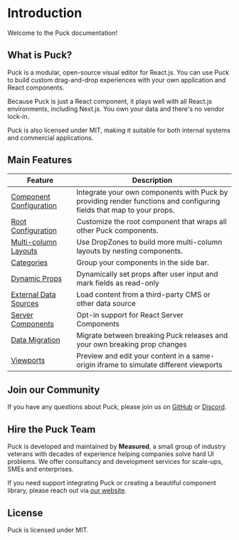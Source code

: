 # Introduction

Welcome to the Puck documentation!

## What is Puck?

Puck is a modular, open-source visual editor for React.js. You can use Puck to build custom drag-and-drop experiences with your own application and React components.

Because Puck is just a React component, it plays well with all React.js environments, including Next.js. You own your data and there's no vendor lock-in.

Puck is also licensed under MIT, making it suitable for both internal systems and commercial applications.

## Main Features

| Feature                                                                   | Description                                                                                                          |
| ------------------------------------------------------------------------- | -------------------------------------------------------------------------------------------------------------------- |
| [Component Configuration](/docs/integrating-puck/component-configuration) | Integrate your own components with Puck by providing render functions and configuring fields that map to your props. |
| [Root Configuration](/docs/integrating-puck/root-configuration)           | Customize the root component that wraps all other Puck components.                                                   |
| [Multi-column Layouts](/docs/integrating-puck/multi-column-layouts)       | Use DropZones to build more multi-column layouts by nesting components.                                              |
| [Categories](/docs/integrating-puck/categories)                           | Group your components in the side bar.                                                                               |
| [Dynamic Props](/docs/integrating-puck/dynamic-props)                     | Dynamically set props after user input and mark fields as read-only                                                  |
| [External Data Sources](/docs/integrating-puck/external-data-sources)     | Load content from a third-party CMS or other data source                                                             |
| [Server Components](/docs/integrating-puck/server-components)             | Opt-in support for React Server Components                                                                           |
| [Data Migration](/docs/integrating-puck/data-migration)                   | Migrate between breaking Puck releases and your own breaking prop changes                                            |
| [Viewports](/docs/integrating-puck/viewports)                             | Preview and edit your content in a same-origin iframe to simulate different viewports                                |

## Join our Community

If you have any questions about Puck, please join us on [GitHub](https://github.com/measuredco/puck) or [Discord](https://discord.gg/D9e4E3MQVZ).

## Hire the Puck Team

Puck is developed and maintained by **Measured**, a small group of industry veterans with decades of experience helping companies solve hard UI problems. We offer consultancy and development services for scale-ups, SMEs and enterprises.

If you need support integrating Puck or creating a beautiful component library, please reach out via [our website](https://measured.co).

## License

Puck is licensed under MIT.
